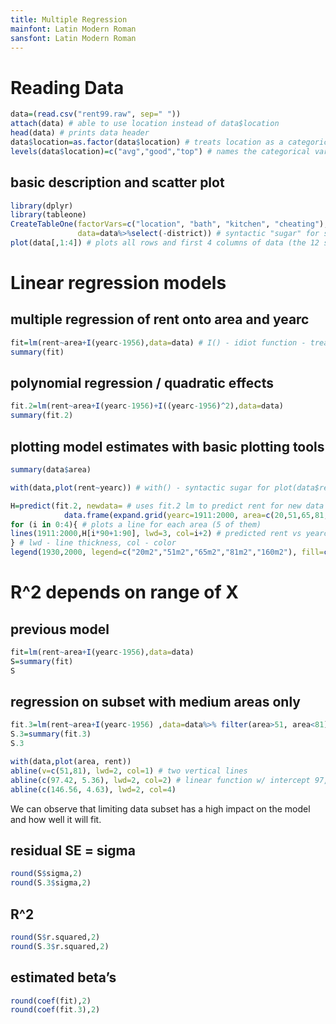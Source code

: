 ---
title: Multiple Regression
mainfont: Latin Modern Roman
sansfont: Latin Modern Roman
---

# Reading Data

```{r}
data=(read.csv("rent99.raw", sep=" "))
attach(data) # able to use location instead of data$location
head(data) # prints data header
data$location=as.factor(data$location) # treats location as a categorical variable (no linear correlation)
levels(data$location)=c("avg","good","top") # names the categorical variable's values
```

## basic description and scatter plot

```{r}
library(dplyr)
library(tableone)
CreateTableOne(factorVars=c("location", "bath", "kitchen", "cheating"), # makes a description table, which variables are we treating as categorical
               data=data%>%select(-district)) # syntactic "sugar" for select(data, -district) - we're taking all data without district variable
plot(data[,1:4]) # plots all rows and first 4 columns of data (the 12 scatterplots)
```

# Linear regression models

## multiple regression of rent onto area and yearc

```{r}
fit=lm(rent~area+I(yearc-1956),data=data) # I() - idiot function - treat arithmetics literally; fits a linear model where rent is linearly dependent on area and yearc
summary(fit)
```

## polynomial regression / quadratic effects

```{r}
fit.2=lm(rent~area+I(yearc-1956)+I((yearc-1956)^2),data=data)
summary(fit.2)
```
 
## plotting model estimates with basic plotting tools

```{r}
summary(data$area)

with(data,plot(rent~yearc)) # with() - syntactic sugar for plot(data$rent~data$yearc)

H=predict(fit.2, newdata= # uses fit.2 lm to predict rent for new data frame (90 x 5 new data rows)
            data.frame(expand.grid(yearc=1911:2000, area=c(20,51,65,81,160))))
for (i in 0:4){ # plots a line for each area (5 of them)
lines(1911:2000,H[i*90+1:90], lwd=3, col=i+2) # predicted rent vs yearc
} # lwd - line thickness, col - color
legend(1930,2000, legend=c("20m2","51m2","65m2","81m2","160m2"), fill=c(2:6))
```

# R^2 depends on range of X

## previous model
```{r}
fit=lm(rent~area+I(yearc-1956),data=data)
S=summary(fit)
S
```

## regression on subset with medium areas only

```{r}
fit.3=lm(rent~area+I(yearc-1956) ,data=data%>% filter(area>51, area<81)) # only picking data with medium area
S.3=summary(fit.3)
S.3

with(data,plot(area, rent))
abline(v=c(51,81), lwd=2, col=1) # two vertical lines
abline(c(97.42, 5.36), lwd=2, col=2) # linear function w/ intercept 97, slope 5
abline(c(146.56, 4.63), lwd=2, col=4)
```

We can observe that limiting data subset has a high impact on the model and how well it will fit.

## residual SE = sigma

```{r}
round(S$sigma,2)
round(S.3$sigma,2)
```

## R^2

```{r}
round(S$r.squared,2)
round(S.3$r.squared,2)
```

## estimated beta's

```{r}
round(coef(fit),2)
round(coef(fit.3),2)
```
